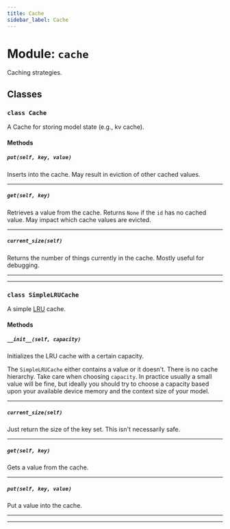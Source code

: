 ```yaml
---
title: Cache
sidebar_label: Cache
---
```


# Module: `cache`

Caching strategies.

## Classes

### `class Cache`

A Cache for storing model state (e.g., kv cache).

#### Methods

##### `put(self, key, value)`

Inserts into the cache. May result in eviction of other cached values.

-----

##### `get(self, key)`

Retrieves a value from the cache. Returns `None` if the `id` has no cached value. May impact which cache values are evicted.

-----

##### `current_size(self)`

Returns the number of things currently in the cache. Mostly useful for debugging.

-----

---

### `class SimpleLRUCache`

A simple [LRU](https://en.wikipedia.org/wiki/Cache_replacement_policies#Least_Recently_Used_(LRU)) cache.

#### Methods

##### `__init__(self, capacity)`

Initializes the LRU cache with a certain capacity.

The `SimpleLRUCache` either contains a value or it doesn't. There is no cache hierarchy. Take care when choosing `capacity`. In practice usually a small value will be fine, but ideally you should try to choose a capacity based upon your available device memory and the context size of your model.

-----

##### `current_size(self)`

Just return the size of the key set. This isn't necessarily safe.

-----

##### `get(self, key)`

Gets a value from the cache.

-----

##### `put(self, key, value)`

Put a value into the cache.

-----

---
